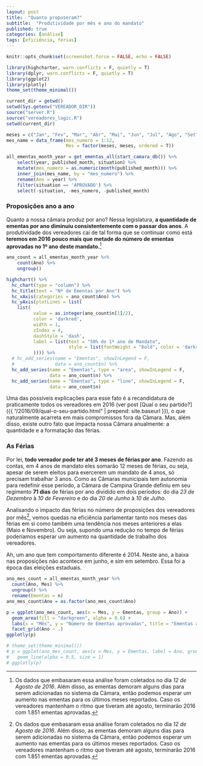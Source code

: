 ```yaml
---
layout: post
title:  "Quanto propuseram?"
subtitle:  "Produtividade por mês e ano do mandato"
published: true
categories: [análise]
tags: [eficiência, férias]
---
```


```r
knitr::opts_chunk$set(screenshot.force = FALSE, echo = FALSE) 

library(highcharter, warn.conflicts = F, quietly = T)
library(dplyr, warn.conflicts = F, quietly = T)
library(ggplot2)
library(plotly)
theme_set(theme_minimal())

current_dir = getwd()
setwd(Sys.getenv("VEREADOR_DIR"))
source("server.R")
source("vereadores_logic.R")
setwd(current_dir)

meses = c("Jan", "Fev", "Mar", "Abr", "Mai", "Jun", "Jul", "Ago", "Set", "Out", "Nov", "Dez")
mes_name = data_frame(mes_numero = 1:12, 
                      Mes = factor(meses, meses, ordered = T))

all_ementas_month_year = get_ementas_all(start_camara_db()) %>%
    select(year, published_month, situation) %>%
    mutate(mes_numero = as.numeric(month(published_month))) %>% 
    inner_join(mes_name, by = "mes_numero") %>%
    rename(Ano = year) %>%
    filter(situation == 'APROVADO') %>% 
    select(-situation, -mes_numero, -published_month)

```

### Proposições ano a ano

Quanto a nossa câmara produz por ano? Nessa legislatura, **a quantidade de ementas por ano diminuiu consistentemente com o passar dos anos**. A produtividade dos vereadores cai de tal forma que se continuar como está **teremos em 2016 pouco mais que metade do número de ementas aprovadas no 1º ano deste mandato.**[^footnote-dia-coleta]

```r
ano_count = all_ementas_month_year %>% 
    count(Ano) %>% 
    ungroup()

highchart() %>% 
  hc_chart(type = "column") %>% 
  hc_title(text = "Nº de Ementas por Ano") %>% 
  hc_xAxis(categories = ano_count$Ano) %>% 
  hc_yAxis(plotLines = list(
    list(
          value = as.integer(ano_count$n[1]/2),
          color = 'darkred',
          width = 1,
          zIndex = 4,
          dashStyle = 'dash',
          label = list(text = "50% do 1º ano de Mandato", 
                       style = list(fontWeight = "bold", color = 'darkred')
          )))) %>% 
  # hc_add_series(name = "Ementas", showInLegend = F, 
  #               data = ano_count$n) %>% 
  hc_add_series(name = "Ementas", type = "area", showInLegend = F, 
                data = ano_count$n) %>% 
  hc_add_series(name = "Ementas", type = "line", showInLegend = F, 
                data = ano_count$n)

```

Uma das possíveis explicações para esse fato é a recandidatura de praticamente todos os vereadores em 2016 (ver post [Qual o seu partido?]({{ "/2016/09/qual-o-seu-partido.html" | prepend: site.baseurl }}), o que naturalmente acarreta em mais compromissos fora da Câmara. Mas, além disso, existe outro fato que impacta nossa Câmara anualmente: a quantidade e a formatação das férias.

### As Férias

Por lei, **todo vereador pode ter até 3 meses de férias por ano**. Fazendo as contas, em 4 anos de mandato eles somarão 12 meses de férias, ou seja, apesar de serem eleitos para exercerem um mandato de 4 anos, só precisam trabalhar 3 anos. Como as Câmaras municipais tem autonomia para redefinir esse período, a Câmara de Campina Grande definiu em seu regimento **71 dias** de férias por ano dividido em dois períodos: do dia *23 de Dezembro* à *10 de Fevereiro* e do dia *20 de Junho* à *10 de Julho*.

Analisando o impacto das férias no número de proposições dos vereadores por mês[^footnote-dia-coleta], vemos quedas na eficiência parlamentar tanto nos meses das férias em si como também uma tendência nos meses anteriores a elas (Maio e Novembro). Ou seja, supondo uma redução no tempo de férias poderíamos esperar um aumento na quantidade de trabalho dos vereadores. 

Ah, um ano que tem comportamento diferente é 2014. Neste ano, a baixa nas proposições não acontece em junho, e sim em setembro. Essa foi a época das eleições estaduais.

```r
ano_mes_count = all_ementas_month_year %>% 
  count(Ano, Mes) %>% 
  ungroup() %>% 
  rename(Ementas = n)
ano_mes_count$Ano = as.factor(ano_mes_count$Ano)

p = ggplot(ano_mes_count, aes(x = Mes, y = Ementas, group = Ano)) + 
  geom_area(fill = "darkgreen", alpha = 0.6) +
  labs(x = "Mês", y = "Número de Ementas aprovadas", title = "Ementas ao longo dos meses") + 
  facet_grid(Ano ~ .)
ggplotly(p)

# theme_set(theme_minimal())
# p = ggplot(ano_mes_count, aes(x = Mes, y = Ementas, label = Ano, group = Ano)) + 
#   geom_line(alpha = 0.5, size = 1) 
# ggplotly(p)
```


[^footnote-dia-coleta]: Os dados que embasaram essa análise foram coletados no dia *12 de Agosto de 2016*. Além disso, as ementas demoram alguns dias para serem adicionadas no sistema da Câmara, então podemos esperar um aumento nas ementas para os últimos meses reportados. Caso os vereadores mantenham o ritmo que tiveram até agosto, terminarão 2016 com 1.851 ementas aprovadas.

<!-- Mesmo sabendo que um vereador propõe mais do que outro, ou que a Câmara é menos ativa com o passar dos anos do mandato ainda resta uma dúvida, o que os vereadores estão propondo? As proposições tem alguma ligação com suas promessas de campanha? Confira mais detalhes no post [Qual o seu tema?]({{ "/2016/09/qual-o-seu-tema.html" | prepend: site.baseurl }})
 -->
